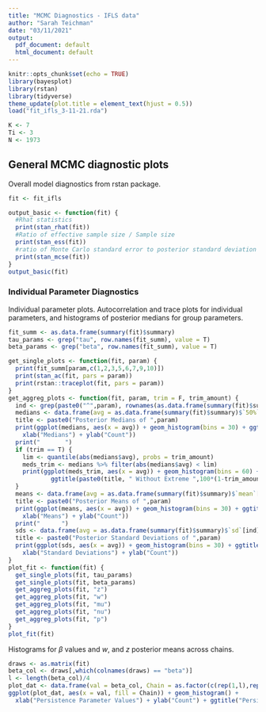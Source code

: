 ```yaml
---
title: "MCMC Diagnostics - IFLS data"
author: "Sarah Teichman"
date: "03/11/2021"
output:
  pdf_document: default
  html_document: default
---
```


```r
knitr::opts_chunk$set(echo = TRUE)
library(bayesplot)
library(rstan)
library(tidyverse)
theme_update(plot.title = element_text(hjust = 0.5))
load("fit_ifls_3-11-21.rda")
```

```r
K <- 7
Ti <- 3
N <- 1973
```

## General MCMC diagnostic plots 

Overall model diagnostics from rstan package. 

```r
fit <- fit_ifls
```

```r
output_basic <- function(fit) {
  #Rhat statistics 
  print(stan_rhat(fit))
  #Ratio of effective sample size / Sample size 
  print(stan_ess(fit))
  #ratio of Monte Carlo standard error to posterior standard deviation 
  print(stan_mcse(fit))
}
output_basic(fit)
```

### Individual Parameter Diagnostics 

Individual parameter plots. Autocorrelation and trace plots for individual parameters, and histograms of posterior medians for group parameters. 

```r
fit_summ <- as.data.frame(summary(fit)$summary)
tau_params <- grep("tau", row.names(fit_summ), value = T)
beta_params <- grep("beta", row.names(fit_summ), value = T)
```

```r
get_single_plots <- function(fit, param) { 
  print(fit_summ[param,c(1,2,3,5,6,7,9,10)])
  print(stan_ac(fit, pars = param))
  print(rstan::traceplot(fit, pars = param))
} 
get_aggreg_plots <- function(fit, param, trim = F, trim_amount) {
  ind <- grep(paste0("^",param), rownames(as.data.frame(summary(fit)$summary)))
  medians <- data.frame(avg = as.data.frame(summary(fit)$summary)$`50%`[ind])
  title <- paste0("Posterior Medians of ",param)
  print(ggplot(medians, aes(x = avg)) + geom_histogram(bins = 30) + ggtitle(title) +
    xlab("Medians") + ylab("Count"))
  print("       ")
  if (trim == T) {
    lim <- quantile(abs(medians$avg), probs = trim_amount)
    meds_trim <- medians %>% filter(abs(medians$avg) < lim)
    print(ggplot(meds_trim, aes(x = avg)) + geom_histogram(bins = 60) + 
            ggtitle(paste0(title, " Without Extreme ",100*(1-trim_amount),"%")))
  }
  means <- data.frame(avg = as.data.frame(summary(fit)$summary)$`mean`[ind])
  title <- paste0("Posterior Means of ",param)
  print(ggplot(means, aes(x = avg)) + geom_histogram(bins = 30) + ggtitle(title) +
    xlab("Means") + ylab("Count"))
  print("      ")
  sds <- data.frame(avg = as.data.frame(summary(fit)$summary)$`sd`[ind])
  title <- paste0("Posterior Standard Deviations of ",param)
  print(ggplot(sds, aes(x = avg)) + geom_histogram(bins = 30) + ggtitle(title) +
    xlab("Standard Deviations") + ylab("Count"))
}
plot_fit <- function(fit) {
  get_single_plots(fit, tau_params)
  get_single_plots(fit, beta_params)
  get_aggreg_plots(fit, "z")
  get_aggreg_plots(fit, "w")
  get_aggreg_plots(fit, "mu")
  get_aggreg_plots(fit, "nu")
  get_aggreg_plots(fit, "p")
}
plot_fit(fit)
```

Histograms for $\beta$ values and $w$, and $z$ posterior means across chains. 
```r
draws <- as.matrix(fit)
beta_col <- draws[,which(colnames(draws) == "beta")]
l <- length(beta_col)/4
plot_dat <- data.frame(val = beta_col, Chain = as.factor(c(rep(1,l),rep(2,l),rep(3,l),rep(4,l))))
ggplot(plot_dat, aes(x = val, fill = Chain)) + geom_histogram() +
  xlab("Persistence Parameter Values") + ylab("Count") + ggtitle("Persistence Parameter Values by Chain")
```
